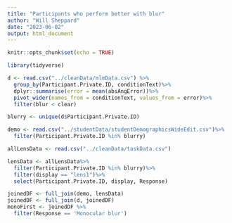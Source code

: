 ```yaml
---
title: "Participants who perform better with blur"
author: "Will Sheppard"
date: "2023-06-02"
output: html_document
---
```


```r
knitr::opts_chunk$set(echo = TRUE)
```

```r

library(tidyverse)

```

```r

d <- read.csv("../cleanData/mlmData.csv") %>%
  group_by(Participant.Private.ID, conditionText)%>%
  dplyr::summarise(error = mean(absAngError))%>%
  pivot_wider(names_from = conditionText, values_from = error)%>%
  filter(blur < clear)

blurry <- unique(d$Participant.Private.ID)

demo <- read.csv("../studentData/studentDemographicsWideEdit.csv")%>%
  filter(Participant.Private.ID %in% blurry)

```

```r
allLensData <- read.csv("../cleanData/taskData.csv")

lensData <- allLensData%>%
  filter(Participant.Private.ID %in% blurry)%>%
  filter(display == "lens1")%>%
  select(Participant.Private.ID, display, Response)

joinedDF <- full_join(demo, lensData)
joinedDF <- full_join(d, joinedDF)
monoFirst <- joinedDF %>%
  filter(Response == 'Monocular blur')

```